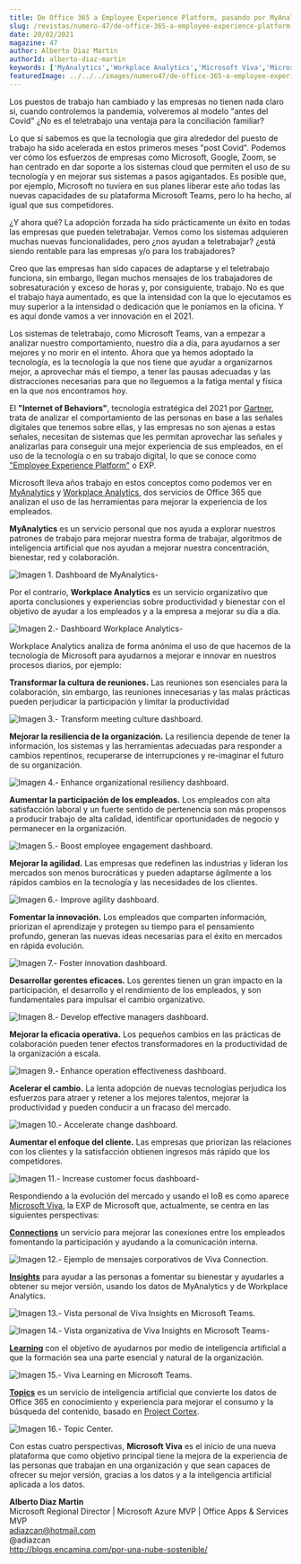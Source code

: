 ```yaml
---
title: De Office 365 a Employee Experience Platform, pasando por MyAnalytics y Workplace Analytics
slug: /revistas/numero-47/de-office-365-a-employee-experience-platform-pasando-por-myanalytics-y-workplace-analytics
date: 20/02/2021
magazine: 47
author: Alberto Diaz Martin
authorId: alberto-diaz-martin
keywords: ['MyAnalytics','Workplace Analytics','Microsoft Viva','Microsoft 365','Office 365']
featuredImage: ../../../images/numero47/de-office-365-a-employee-experience-platform-pasando-por-myanalytics-y-workplace-analytics/image1.png
---
```




<ArticleHeader frontmatter={props.pageContext.frontmatter} />


Los puestos de trabajo han cambiado y las empresas no tienen nada claro
si, cuando controlemos la pandemia, volveremos al modelo "antes del
Covid" ¿No es el teletrabajo una ventaja para la conciliación familiar?

Lo que sí sabemos es que la tecnología que gira alrededor del puesto de
trabajo ha sido acelerada en estos primeros meses "post Covid". Podemos
ver cómo los esfuerzos de empresas como Microsoft, Google, Zoom, se han
centrado en dar soporte a los sistemas cloud que permiten el uso de su
tecnología y en mejorar sus sistemas a pasos agigantados. Es posible
que, por ejemplo, Microsoft no tuviera en sus planes liberar este año
todas las nuevas capacidades de su plataforma Microsoft Teams, pero lo
ha hecho, al igual que sus competidores.

¿Y ahora qué? La adopción forzada ha sido prácticamente un éxito en
todas las empresas que pueden teletrabajar. Vemos como los sistemas
adquieren muchas nuevas funcionalidades, pero ¿nos ayudan a
teletrabajar? ¿está siendo rentable para las empresas y/o para los
trabajadores?

Creo que las empresas han sido capaces de adaptarse y el teletrabajo
funciona, sin embargo, llegan muchos mensajes de los trabajadores de
sobresaturación y exceso de horas y, por consiguiente, trabajo. No es
que el trabajo haya aumentado, es que la intensidad con la que lo
ejecutamos es muy superior a la intensidad o dedicación que le poníamos
en la oficina. Y es aquí donde vamos a ver innovación en el 2021.

Los sistemas de teletrabajo, como Microsoft Teams, van a empezar a
analizar nuestro comportamiento, nuestro día a día, para ayudarnos a ser
mejores y no morir en el intento. Ahora que ya hemos adoptado la
tecnología, es la tecnología la que nos tiene que ayudar a organizarnos
mejor, a aprovechar más el tiempo, a tener las pausas adecuadas y las
distracciones necesarias para que no lleguemos a la fatiga mental y
física en la que nos encontramos hoy.

El **"Internet of Behaviors"**, tecnología estratégica del 2021 por
[Gartner](https://www.gartner.com/en/newsroom/press-releases/2020-10-19-gartner-identifies-the-top-strategic-technology-trends-for-2021),
trata de analizar el comportamiento de las personas en base a las
señales digitales que tenemos sobre ellas, y las empresas no son ajenas
a estas señales, necesitan de sistemas que les permitan aprovechar las
señales y analizarlas para conseguir una mejor experiencia de sus
empleados, en el uso de la tecnología o en su trabajo digital, lo que se
conoce como ["Employee Experience
Platform"](https://joshbersin.com/2019/02/the-employee-experience-platform-a-new-category-arrives/)
o EXP.

Microsoft lleva años trabajo en estos conceptos como podemos ver en
[MyAnalytics](https://www.microsoft.com/es-es/microsoft-365/business/myanalytics-personal-analytics)
y [Workplace
Analytics](https://www.microsoft.com/es-es/microsoft-365/business/workplace-analytics),
dos servicios de Office 365 que analizan el uso de las herramientas para
mejorar la experiencia de los empleados.

**MyAnalytics** es un servicio personal que nos ayuda a explorar
nuestros patrones de trabajo para mejorar nuestra forma de trabajar,
algoritmos de inteligencia artificial que nos ayudan a mejorar nuestra
concentración, bienestar, red y colaboración.

![**Imagen 1. Dashboard de MyAnalytics-**](../../../images/numero47/de-office-365-a-employee-experience-platform-pasando-por-myanalytics-y-workplace-analytics/image1.png)


Por el contrario, **Workplace Analytics** es un servicio organizativo
que aporta conclusiones y experiencias sobre productividad y bienestar
con el objetivo de ayudar a los empleados y a la empresa a mejorar su
día a día.

![**Imagen 2.- Dashboard Workplace Analytics-**](../../../images/numero47/de-office-365-a-employee-experience-platform-pasando-por-myanalytics-y-workplace-analytics/image2.png)


Workplace Analytics analiza de forma anónima el uso de que hacemos de la
tecnología de Microsoft para ayudarnos a mejorar e innovar en nuestros
procesos diarios, por ejemplo:

**Transformar la cultura de reuniones.** Las reuniones son esenciales
para la colaboración, sin embargo, las reuniones innecesarias y las
malas prácticas pueden perjudicar la participación y limitar la
productividad

![**Imagen 3.- Transform meeting culture dashboard.**](../../../images/numero47/de-office-365-a-employee-experience-platform-pasando-por-myanalytics-y-workplace-analytics/image3.png)


**Mejorar la resiliencia de la organización.** La resiliencia depende de
tener la información, los sistemas y las herramientas adecuadas para
responder a cambios repentinos, recuperarse de interrupciones y
re-imaginar el futuro de su organización.

![**Imagen 4.- Enhance organizational resiliency dashboard.**](../../../images/numero47/de-office-365-a-employee-experience-platform-pasando-por-myanalytics-y-workplace-analytics/image4.png)


**Aumentar la participación de los empleados.** Los empleados con alta
satisfacción laboral y un fuerte sentido de pertenencia son más
propensos a producir trabajo de alta calidad, identificar oportunidades
de negocio y permanecer en la organización.

![**Imagen 5.- Boost employee engagement dashboard.**](../../../images/numero47/de-office-365-a-employee-experience-platform-pasando-por-myanalytics-y-workplace-analytics/image5.png)



**Mejorar la agilidad.** Las empresas que redefinen las industrias y
lideran los mercados son menos burocráticas y pueden adaptarse ágilmente
a los rápidos cambios en la tecnología y las necesidades de los
clientes.

![**Imagen 6.- Improve agility dashboard.**](../../../images/numero47/de-office-365-a-employee-experience-platform-pasando-por-myanalytics-y-workplace-analytics/image6.png)



**Fomentar la innovación.** Los empleados que comparten información,
priorizan el aprendizaje y protegen su tiempo para el pensamiento
profundo, generan las nuevas ideas necesarias para el éxito en mercados
en rápida evolución.

![**Imagen 7.- Foster innovation dashboard.**](../../../images/numero47/de-office-365-a-employee-experience-platform-pasando-por-myanalytics-y-workplace-analytics/image7.png)



**Desarrollar gerentes eficaces.** Los gerentes tienen un gran impacto
en la participación, el desarrollo y el rendimiento de los empleados, y
son fundamentales para impulsar el cambio organizativo.

![**Imagen 8.- Develop effective managers dashboard.**](../../../images/numero47/de-office-365-a-employee-experience-platform-pasando-por-myanalytics-y-workplace-analytics/image8.png)



**Mejorar la eficacia operativa.** Los pequeños cambios en las prácticas
de colaboración pueden tener efectos transformadores en la productividad
de la organización a escala.

![**Imagen 9.- Enhance operation effectiveness dashboard.**](../../../images/numero47/de-office-365-a-employee-experience-platform-pasando-por-myanalytics-y-workplace-analytics/image9.png)



**Acelerar el cambio.** La lenta adopción de nuevas tecnologías
perjudica los esfuerzos para atraer y retener a los mejores talentos,
mejorar la productividad y pueden conducir a un fracaso del mercado.

![**Imagen 10.- Accelerate change dashboard.**](../../../images/numero47/de-office-365-a-employee-experience-platform-pasando-por-myanalytics-y-workplace-analytics/image10.png)



**Aumentar el enfoque del cliente.** Las empresas que priorizan las
relaciones con los clientes y la satisfacción obtienen ingresos más
rápido que los competidores.

![**Imagen 11.- Increase customer focus dashboard-**](../../../images/numero47/de-office-365-a-employee-experience-platform-pasando-por-myanalytics-y-workplace-analytics/image11.png)



Respondiendo a la evolución del mercado y usando el IoB es como aparece
[Microsoft Viva](https://www.microsoft.com/en-us/microsoft-viva/overview), la EXP
de Microsoft que, actualmente, se centra en las siguientes perspectivas:

[**Connections**](https://resources.techcommunity.microsoft.com/viva-connections/)
un servicio para mejorar las conexiones entre los empleados fomentando
la participación y ayudando a la comunicación interna.

![**Imagen 12.- Ejemplo de mensajes corporativos de Viva Connection.**](../../../images/numero47/de-office-365-a-employee-experience-platform-pasando-por-myanalytics-y-workplace-analytics/image12.jpeg)



**[Insights](https://techcommunity.microsoft.com/t5/microsoft-viva-blog/microsoft-viva-insights-helps-people-nurture-wellbeing-and-be/ba-p/2107010)**
para ayudar a las personas a fomentar su bienestar y ayudarles a obtener
su mejor versión, usando los datos de MyAnalytics y de Workplace
Analytics.

![**Imagen 13.- Vista personal de Viva Insights en Microsoft Teams**.](../../../images/numero47/de-office-365-a-employee-experience-platform-pasando-por-myanalytics-y-workplace-analytics/image13.png)


![**Imagen 14.- Vista organizativa de Viva Insights en Microsoft Teams-**](../../../images/numero47/de-office-365-a-employee-experience-platform-pasando-por-myanalytics-y-workplace-analytics/image14.png)



**[Learning](https://techcommunity.microsoft.com/t5/microsoft-viva-blog/announcing-microsoft-viva-learning-private-preview/ba-p/2107023)**
con el objetivo de ayudarnos por medio de inteligencia artificial a que
la formación sea una parte esencial y natural de la organización.

![**Imagen 15.- Viva Learning en Microsoft Teams.**](../../../images/numero47/de-office-365-a-employee-experience-platform-pasando-por-myanalytics-y-workplace-analytics/image15.png)



**[Topics](https://techcommunity.microsoft.com/t5/microsoft-viva-blog/introducing-microsoft-viva-topics/ba-p/2107007)**
es un servicio de inteligencia artificial que convierte los datos de
Office 365 en conocimiento y experiencia para mejorar el consumo y la
búsqueda del contenido, basado en [Project
Cortex](https://www.compartimoss.com/revistas/numero-44/project-cortex-un-microsoft-365-mucho-mas-inteligente/).

![**Imagen 16.- Topic Center.**](../../../images/numero47/de-office-365-a-employee-experience-platform-pasando-por-myanalytics-y-workplace-analytics/image16.png)



Con estas cuatro perspectivas, **Microsoft Viva** es el inicio de una
nueva plataforma que como objetivo principal tiene la mejora de la
experiencia de las personas que trabajan en una organización y que sean
capaces de ofrecer su mejor versión, gracias a los datos y a la
inteligencia artificial aplicada a los datos.

**Alberto Diaz Martin** <br />
Microsoft Regional Director | Microsoft Azure MVP | Office Apps & Services MVP  <br />
adiazcan@hotmail.com  <br />
@adiazcan <br />
http://blogs.encamina.com/por-una-nube-sostenible/ <br />